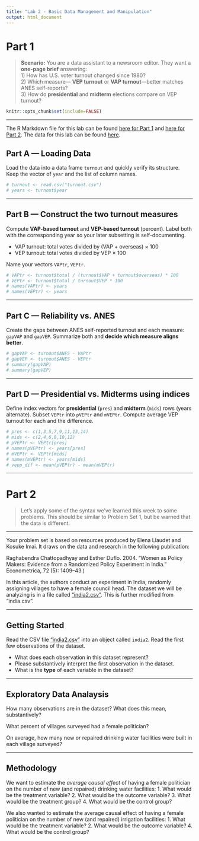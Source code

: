 ```yaml
---
title: "Lab 2 - Basic Data Management and Manipulation"
output: html_document
---
```


# Part 1

> **Scenario:** You are a data assistant to a newsroom editor. They want a **one-page brief** answering:  
> 1) How has U.S. voter turnout changed since 1980?  
> 2) Which measure— **VEP turnout** or **VAP turnout**—better matches ANES self-reports?  
> 3) How do **presidential** and **midterm** elections compare on VEP turnout?  

```r
knitr::opts_chunk$set(include=FALSE)
```

---

The R Markdown file for this lab can be found [here for Part 1](https://github.com/yuanzhouwang/yzwang-teaching/blob/main/CSSS321%20Lab%202.Rmd) and [here for Part 2](https://github.com/yuanzhouwang/yzwang-teaching/blob/main/Lab%202%20Pt2.Rmd).
The data for this lab can be found [here](https://github.com/yuanzhouwang/yzwang-teaching).

## Part A — Loading Data

Load the data into a data frame `turnout` and quickly verify its structure. Keep the vector of `year` and the list of column names.

```r
# turnout <- read.csv("turnout.csv")
# years <- turnout$year
```

---

## Part B — Construct the two turnout measures

Compute **VAP-based turnout** and **VEP-based turnout** (percent). Label both with the corresponding year so your later subsetting is self-documenting.

- VAP turnout: total votes divided by (VAP + overseas) × 100  
- VEP turnout: total votes divided by VEP × 100

Name your vectors `VAPtr`, `VEPtr`.

```r
# VAPtr <- turnout$total / (turnout$VAP + turnout$overseas) * 100
# VEPtr <- turnout$total / turnout$VEP * 100
# names(VAPtr) <- years
# names(VEPtr) <- years
```

---

## Part C — Reliability vs. ANES

Create the gaps between ANES self-reported turnout and each measure: `gapVAP` and `gapVEP`. Summarize both and **decide which measure aligns better**.

```r
# gapVAP <- turnout$ANES - VAPtr
# gapVEP <- turnout$ANES - VEPtr
# summary(gapVAP)
# summary(gapVEP)
```

---

## Part D — Presidential vs. Midterms using indices

Define index vectors for **presidential** (`pres`) and **midterm** (`mids`) rows (years alternate). Subset `VEPtr` into `pVEPtr` and `mVEPtr`. Compute average VEP turnout for each and the difference.

```r
# pres <- c(1,3,5,7,9,11,13,14)
# mids <- c(2,4,6,8,10,12)
# pVEPtr <- VEPtr[pres]
# names(pVEPtr) <- years[pres]
# mVEPtr <- VEPtr[mids]
# names(mVEPtr) <- years[mids]
# vepp_dif <- mean(pVEPtr) - mean(mVEPtr)
```

---

# Part 2

> Let's apply some of the syntax we've learned this week to some problems.
> This should be similar to Problem Set 1, but be warned that the data is different.

---

Your problem set is based on resources produced by Elena Llaudet and Kosuke Imai. It draws on the data and research in the following publication:

Raghabendra Chattopadhyay and Esther Duflo. 2004. “Women as Policy Makers: Evidence from a
Randomized Policy Experiment in India." Econometrica, 72 (5): 1409–43.)

In this article, the authors conduct an experiment in India, randomly assigning villages to have a female council head. The dataset we will be analyzing is in a file called [“india2.csv”](https://github.com/yuanzhouwang/yzwang-teaching/blob/main/india2.csv). This is further modified from "india.csv".

---

## Getting Started

Read the CSV file ["india2.csv"](https://github.com/yuanzhouwang/yzwang-teaching/blob/main/india2.csv) into an object called `india2`. Read the first few observations of the dataset.

-   What does each observation in this dataset represent?
-   Please substantively interpret the first observation in the dataset.
-   What is the **type** of each variable in the dataset?

---

## Exploratory Data Analaysis

How many observations are in the dataset? What does this mean, substantively?

What percent of villages surveyed had a female politician?

On average, how many new or repaired drinking water facilities were built in each village surveyed?

---

## Methodology
We want to estimate the *average causal effect* of having a female politician on the number of
new (and repaired) drinking water facilities:
1. What would be the treatment variable?
2. What would be the outcome variable?
3. What would be the treatment group?
4. What would be the control group?

We also wanted to estimate the average causal effect of having a female politician on the number of
new (and repaired) irrigation facilities:
1. What would be the treatment variable?
2. What would be the outcome variable?
4. What would be the control group?

